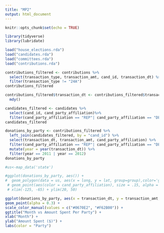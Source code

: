 ```yaml
---
title: "MP2"
output: html_document
---
```


```r
knitr::opts_chunk$set(echo = TRUE)
```

```r
library(tidyverse)
library(lubridate)
```

```r
load("house_elections.rda")
load("candidates.rda")
load("committees.rda")
load("contributions.rda")
```

```r
contributions_filtered <- contributions %>%
  select(transaction_type, transaction_amt, cand_id, transaction_dt) %>%
  filter(transaction_type != "24A")
contributions_filtered
```

```r
contributions_filtered$transaction_dt <- contributions_filtered$transaction_dt %>%
  mdy()
```



```r
candidates_filtered <- candidates %>%
  select(cand_id, cand_party_affiliation)%>%
  filter(cand_party_affiliation == "REP"| cand_party_affiliation == "DEM")
candidates_filtered
```

```r
donations_by_party <- contributions_filtered %>%
  left_join(candidates_filtered, by = "cand_id") %>%
  select(transaction_dt, transaction_amt, cand_party_affiliation) %>%
  filter(cand_party_affiliation == "REP"| cand_party_affiliation == "DEM") %>%
  mutate(year = year(transaction_dt)) %>%
  filter(year == 2011 | year == 2012)
donations_by_party
```


```r
#us<-map_data('state')

#ggplot(donations_by_party, aes()) +
#  geom_polygon(data = us, aes(x = long, y = lat, group=group),color='gray',fill = NA, alpha = .35)+
 # geom_point(aes(color = cand_party_affiliation), size = .15, alpha = .25) +
 # xlim(-125, -65) + ylim(20, 50)
```

```r
ggplot(donations_by_party, aes(x = transaction_dt, y = transaction_amt, color = cand_party_affiliation)) +
geom_point(alpha = 0.3) +
scale_color_manual(values = c("#0670E2", "#F62B00")) +
ggtitle("Month vs Amount Spent Per Party") +
xlab("Month") +
ylab("Amount Spent ($)") +
labs(color = "Party")
```


